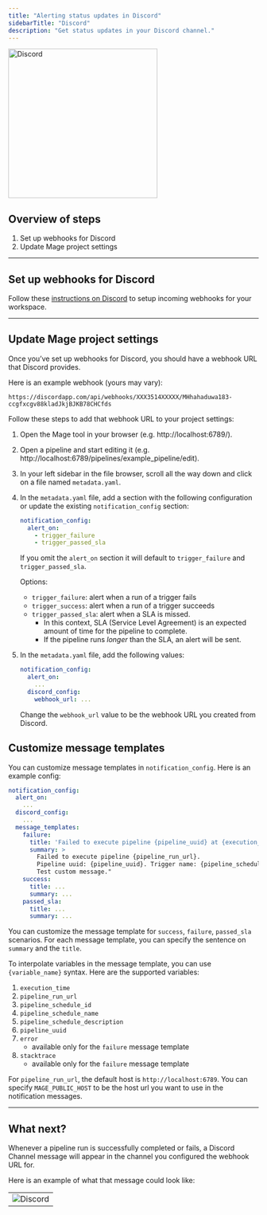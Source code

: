 ```yaml
---
title: "Alerting status updates in Discord"
sidebarTitle: "Discord"
description: "Get status updates in your Discord channel."
---
```


<img
  alt="Discord"
  src="https://cdn-icons-png.flaticon.com/512/2111/2111370.png"
  width="300"
/>

## Overview of steps

1. Set up webhooks for Discord
2. Update Mage project settings

---

## Set up webhooks for Discord

Follow these
[instructions on Discord](https://support.discord.com/hc/en-us/articles/228383668-Intro-to-Webhooks)
to setup incoming webhooks for your workspace.

---

## Update Mage project settings

Once you’ve set up webhooks for Discord, you should have a webhook URL that Discord
provides.

Here is an example webhook (yours may vary):

```
https://discordapp.com/api/webhooks/XXX3514XXXXX/MHhahaduwa183-ccgfxcgv88kladJkjBJKB78CHCfds
```

Follow these steps to add that webhook URL to your project settings:

1. Open the Mage tool in your browser (e.g. http://localhost:6789/).
2. Open a pipeline and start editing it (e.g.
   http://localhost:6789/pipelines/example_pipeline/edit).
3. In your left sidebar in the file browser, scroll all the way down and click
   on a file named `metadata.yaml`.
4. In the `metadata.yaml` file, add a section with the following
   configuration or update the existing `notification_config` section:

    ```yaml
    notification_config:
      alert_on:
        - trigger_failure
        - trigger_passed_sla
    ```

    If you omit the `alert_on` section it will default to `trigger_failure` and `trigger_passed_sla`.

    Options:

    - `trigger_failure`: alert when a run of a trigger fails
    - `trigger_success`: alert when a run of a trigger succeeds
    - `trigger_passed_sla`: alert when a SLA is missed. 
      - In this context, SLA (Service Level Agreement) is an expected amount of time for the pipeline to complete. 
      - If the pipeline runs _longer_ than the SLA, an alert will be sent. 

5. In the `metadata.yaml` file, add the following values:

    ```yaml
    notification_config:
      alert_on:
        ...
      discord_config:
        webhook_url: ...
    ```

    Change the `webhook_url` value to be the webhook URL you created from Discord.

## Customize message templates
You can customize message templates in `notification_config`. Here is an example config:
```yaml
notification_config:
  alert_on:
    ...
  discord_config:
    ...
  message_templates:
    failure:
      title: 'Failed to execute pipeline {pipeline_uuid} at {execution_time}'
      summary: >
        Failed to execute pipeline {pipeline_run_url}.
        Pipeline uuid: {pipeline_uuid}. Trigger name: {pipeline_schedule_name}.
        Test custom message."
    success:
      title: ...
      summary: ...
    passed_sla:
      title: ...
      summary: ...
```
You can customize the message template for `success`, `failure`, `passed_sla` scenarios. For each message template,
you can specify the sentence on `summary` and the `title`.

To interpolate variables in the message template, you can use `{variable_name}` syntax.
Here are the supported variables:
1. `execution_time`
1. `pipeline_run_url`
1. `pipeline_schedule_id`
1. `pipeline_schedule_name`
1. `pipeline_schedule_description`
1. `pipeline_uuid`
1. `error`
    * available only for the `failure` message template
1. `stacktrace`
    * available only for the `failure` message template

For `pipeline_run_url`, the default host is `http://localhost:6789`. You can specify `MAGE_PUBLIC_HOST` to be
the host url you want to use in the notification messages.

---

## What next?

Whenever a pipeline run is successfully completed or fails, a Discord Channel message will
appear in the channel you configured the webhook URL for.

Here is an example of what that message could look like:

|                                                                                                        |
| ------------------------------------------------------------------------------------------------------ |
| ![Discord](https://github.com/mage-ai/assets/blob/main/third-party/discord-message-run-alert.jpg?raw=true) |
